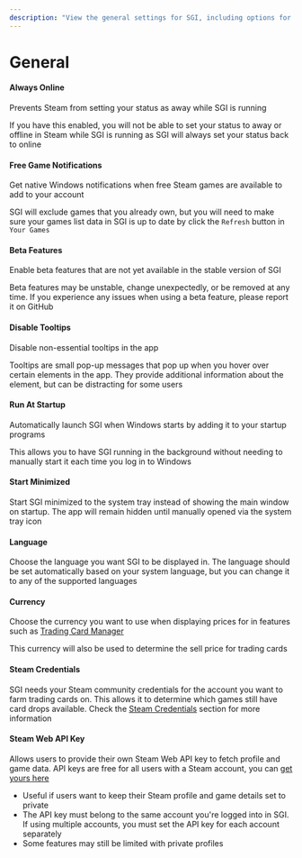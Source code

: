 ```yaml
---
description: "View the general settings for SGI, including options for language, currency, startup behavior, and more."
---
```




# General

#### Always Online
Prevents Steam from setting your status as away while SGI is running

If you have this enabled, you will not be able to set your status to away or offline in Steam while SGI is running as SGI will always set your status back to online

#### Free Game Notifications
Get native Windows notifications when free Steam games are available to add to your account

SGI will exclude games that you already own, but you will need to make sure your games list data in SGI is up to date by click the `Refresh` button in `Your Games`

#### Beta Features
Enable beta features that are not yet available in the stable version of SGI

Beta features may be unstable, change unexpectedly, or be removed at any time. If you experience any issues when using a beta feature, please report it on GitHub

#### Disable Tooltips
Disable non-essential tooltips in the app

Tooltips are small pop-up messages that pop up when you hover over certain elements in the app. They provide additional information about the element, but can be distracting for some users

#### Run At Startup
Automatically launch SGI when Windows starts by adding it to your startup programs

This allows you to have SGI running in the background without needing to manually start it each time you log in to Windows

#### Start Minimized
Start SGI minimized to the system tray instead of showing the main window on startup. The app will remain hidden until manually opened via the system tray icon

#### Language
Choose the language you want SGI to be displayed in. The language should be set automatically based on your system language, but you can change it to any of the supported languages

#### Currency
Choose the currency you want to use when displaying prices for in features such as [Trading Card Manager](/docs/features/trading-card-manager)

This currency will also be used to determine the sell price for trading cards

#### Steam Credentials

SGI needs your Steam community credentials for the account you want to farm trading cards on. This allows it to determine which games still have card drops available. Check the [Steam Credentials](/docs/steam-credentials) section for more information

#### Steam Web API Key
Allows users to provide their own Steam Web API key to fetch profile and game data. API keys are free for all users with a Steam account, you can [get yours here](https://steamcommunity.com/dev/apikey)
  - Useful if users want to keep their Steam profile and game details set to private
  - The API key must belong to the same account you're logged into in SGI. If using multiple accounts, you must set the API key for each account separately
  - Some features may still be limited with private profiles